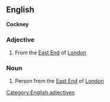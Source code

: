 ==English==
'''Cockney'''
===Adjective===
# From the [[East End]] of [[London]]

===Noun===
# Person from the [[East End]] of [[London]]
[[Category:English adjectives]]